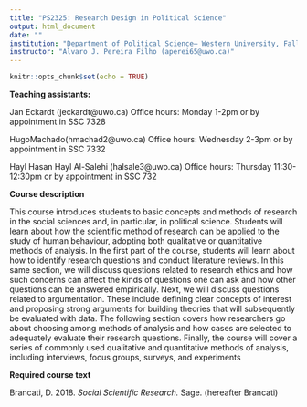 ```yaml
---
title: "PS2325: Research Design in Political Science"
output: html_document
date: ""
institution: "Department of Political Science– Western University, Fall 2024"
instructor: "Alvaro J. Pereira Filho (aperei65@uwo.ca)"
---
```


```r
knitr::opts_chunk$set(echo = TRUE)
```

**Teaching assistants:**

   Jan Eckardt (jeckardt@uwo.ca)
   Office hours: Monday 1-2pm or by appointment in SSC 7328
 
   HugoMachado(hmachad2@uwo.ca)
   Office hours: Wednesday 2-3pm or by appointment in SSC 7332
 
  Hayl Hasan Hayl Al-Salehi (halsale3@uwo.ca)
  Office hours: Thursday 11:30-12:30pm or by appointment in SSC 732
  
**Course description**

This course introduces students to basic concepts and methods of research in the social sciences and, in particular, in political science. Students will learn about how the scientific method of research can be applied to the study of human behaviour, adopting both qualitative or quantitative methods of analysis. In the first part of the course, students will learn about how to identify research questions and conduct literature reviews. In this same section, we will discuss questions related to research ethics and how such concerns can affect the kinds of questions one can ask and how other questions can be answered empirically. Next, we will discuss questions related to argumentation. These include defining clear concepts of interest and proposing strong arguments for building theories that will subsequently be evaluated with data. The following section covers how researchers go about choosing among methods of analysis and how cases are selected to adequately evaluate their research questions. Finally, the course will cover a series of commonly used qualitative and quantitative methods of analysis, including interviews, focus groups, surveys, and experiments

**Required course text**

Brancati, D. 2018. *Social Scientific Research.* Sage. (hereafter Brancati)